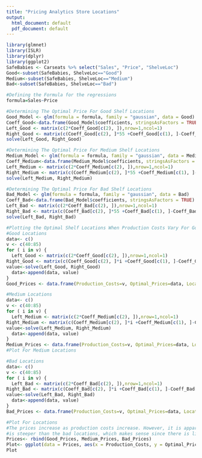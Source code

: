 ---
title: "Pricing Analytics Store Locations"
output:
  html_document: default
  pdf_document: default
---

```{r}
library(glmnet)
library(ISLR)
library(dplyr)
library(ggplot2)
SafeBabies <- Carseats %>% select("Sales", "Price", "ShelveLoc")
Good<-subset(SafeBabies, ShelveLoc=="Good")
Medium<-subset(SafeBabies, ShelveLoc=="Medium")
Bad<-subset(SafeBabies, ShelveLoc=="Bad")
```

```{r}
#Defining the Formula for the regressions
formula=Sales~Price
```

```{r}
#Determining The Optimal Price For Good Shelf Locations
Good_Model <- glm(formula = formula, family = "gaussian", data = Good)
Coeff_Good<-data.frame(Good_Model$coefficients, stringsAsFactors = TRUE)
Left_Good <- matrix(c(2*Coeff_Good[c(2), ]),nrow=1,ncol=1)
Right_Good <- matrix(c(Coeff_Good[c(2), ]*55 +Coeff_Good[c(1), ]-Coeff_Good[c(1), ]*55),nrow=1,ncol=1)
solve(Left_Good, Right_Good)
```

```{r}
#Determining The Optimal Price For Medium Shelf Locations
Medium_Model <- glm(formula = formula, family = "gaussian", data = Medium)
Coeff_Medium<-data.frame(Medium_Model$coefficients, stringsAsFactors = TRUE)
Left_Medium <- matrix(c(2*Coeff_Medium[c(2), ]),nrow=1,ncol=1)
Right_Medium <- matrix(c(Coeff_Medium[c(2), ]*55 +Coeff_Medium[c(1), ]-Coeff_Medium[c(1), ]*55),nrow=1,ncol=1)
solve(Left_Medium, Right_Medium)
```

```{r}
#Determining The Optimal Price For Bad Shelf Locations
Bad_Model <- glm(formula = formula, family = "gaussian", data = Bad)
Coeff_Bad<-data.frame(Bad_Model$coefficients, stringsAsFactors = TRUE)
Left_Bad <- matrix(c(2*Coeff_Bad[c(2), ]),nrow=1,ncol=1)
Right_Bad <- matrix(c(Coeff_Bad[c(2), ]*55 +Coeff_Bad[c(1), ]-Coeff_Bad[c(1), ]*55),nrow=1,ncol=1)
solve(Left_Bad, Right_Bad)
```

```{r}
#Plotting the Optimal Shelf Locations When Production Costs Vary For Good, Medium, and Bad Locations
#Good Locations
data<- c()
v <- c(40:85)
for ( i in v) {
  Left_Good <- matrix(c(2*Coeff_Good[c(2), ]),nrow=1,ncol=1)
Right_Good <- matrix(c(Coeff_Good[c(2), ]*i +Coeff_Good[c(1), ]-Coeff_Good[c(1), ]*i),nrow=1,ncol=1)
value<-solve(Left_Good, Right_Good) 
  data<-append(data, value)
}
Good_Prices <- data.frame(Production_Costs=v, Optimal_Prices=data, Location="Good")
```

```{r}
#Medium Locations
data<- c()
v <- c(40:85)
for ( i in v) {
  Left_Medium <- matrix(c(2*Coeff_Medium[c(2), ]),nrow=1,ncol=1)
Right_Medium <- matrix(c(Coeff_Medium[c(2), ]*i +Coeff_Medium[c(1), ]-Coeff_Medium[c(1), ]*i),nrow=1,ncol=1)
value<-solve(Left_Medium, Right_Medium) 
  data<-append(data, value)
}
Medium_Prices <- data.frame(Production_Costs=v, Optimal_Prices=data, Location="Medium")
#Plot For Medium Locations

```

```{r}
#Bad Locations
data<- c()
v <- c(40:85)
for ( i in v) {
  Left_Bad <- matrix(c(2*Coeff_Bad[c(2), ]),nrow=1,ncol=1)
Right_Bad <- matrix(c(Coeff_Bad[c(2), ]*i +Coeff_Bad[c(1), ]-Coeff_Bad[c(1), ]*i),nrow=1,ncol=1)
value<-solve(Left_Bad, Right_Bad) 
  data<-append(data, value)
}
Bad_Prices <- data.frame(Production_Costs=v, Optimal_Prices=data, Location="Bad")


```

```{r}
#Plot For Locations
#The prices increase as production costs increase. However, it is apparent that the slope for good locations
#is steeper than the bad locations, which makes sense since there is likely diminishing returns involved with raising #prices in bad locations.
Prices<- rbind(Good_Prices, Medium_Prices, Bad_Prices)
Plot<- ggplot(data = Prices, aes(x = Production_Costs, y = Optimal_Prices, col=Location)) + geom_line() + geom_point()+labs(title="Optimal Prices by Production Costs by Shelf Location")
Plot
```
